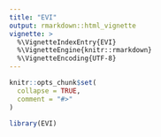 ```yaml
---
title: "EVI"
output: rmarkdown::html_vignette
vignette: >
  %\VignetteIndexEntry{EVI}
  %\VignetteEngine{knitr::rmarkdown}
  %\VignetteEncoding{UTF-8}
---
```


```r
knitr::opts_chunk$set(
  collapse = TRUE,
  comment = "#>"
)
```

```r
library(EVI)
```
